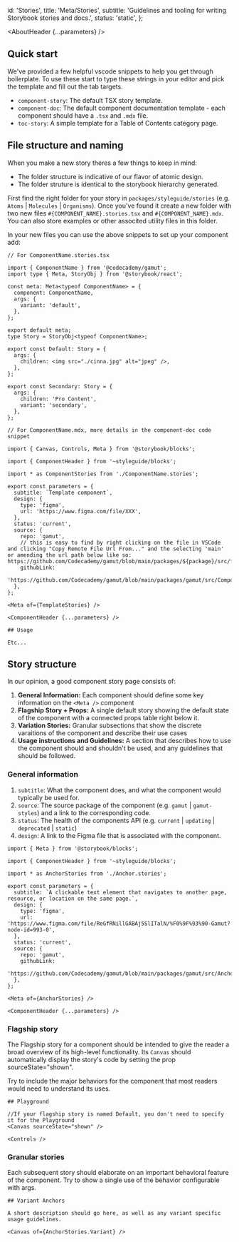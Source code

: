 

  id: 'Stories',
  title: 'Meta/Stories',
  subtitle: 'Guidelines and tooling for writing Storybook stories and docs.',
  status: 'static',
};

<Meta title="Meta/Stories" />

<AboutHeader {...parameters} />

## Quick start

We've provided a few helpful vscode snippets to help you get through boilerplate. To use these start to type these strings in your editor and pick the template and fill out the tab targets.

- `component-story`: The default TSX story template.
- `component-doc`: The default component documentation template - each component should have a `.tsx` and `.mdx` file.
- `toc-story`: A simple template for a Table of Contents category page.

## File structure and naming

When you make a new story theres a few things to keep in mind:

- The folder structure is indicative of our flavor of atomic design.
- The folder struture is identical to the storybook hierarchy generated.

First find the right folder for your story in `packages/styleguide/stories` (e.g. `Atoms` | `Molecules` | `Organisms`).
Once you've found it create a new folder with two new files `#{COMPONENT_NAME}.stories.tsx` and `#{COMPONENT_NAME}.mdx`. You can also store examples or other associted utility files in this folder.

In your new files you can use the above snippets to set up your component add:

```tsx
// For ComponentName.stories.tsx

import { ComponentName } from '@codecademy/gamut';
import type { Meta, StoryObj } from '@storybook/react';

const meta: Meta<typeof ComponentName> = {
  component: ComponentName,
  args: {
    variant: 'default',
  },
};

export default meta;
type Story = StoryObj<typeof ComponentName>;

export const Default: Story = {
  args: {
    children: <img src="./cinna.jpg" alt="jpeg" />,
  },
};

export const Secondary: Story = {
  args: {
    children: 'Pro Content',
    variant: 'secondary',
  },
};
```

```tsx
// For ComponentName.mdx, more details in the component-doc code snippet

import { Canvas, Controls, Meta } from '@storybook/blocks';

import { ComponentHeader } from '~styleguide/blocks';

import * as ComponentStories from './ComponentName.stories';

export const parameters = {
  subtitle: `Template component`,
  design: {
    type: 'figma',
    url: 'https://www.figma.com/file/XXX',
  },
  status: 'current',
  source: {
    repo: 'gamut',
    // this is easy to find by right clicking on the file in VSCode and clicking "Copy Remote File Url From..." and the selecting 'main' or amending the url path below like so: https://github.com/Codecademy/gamut/blob/main/packages/${package}/src/file/location
    githubLink:
      'https://github.com/Codecademy/gamut/blob/main/packages/gamut/src/ComponentName',
  },
};

<Meta of={TemplateStories} />

<ComponentHeader {...parameters} />

## Usage

Etc...
```

## Story structure

In our opinion, a good component story page consists of:

1. **General Information:** Each component should define some key information on the `<Meta />` component
2. **Flagship Story + Props:** A single default story showing the default state of the component with a connected props table right below it.
3. **Variation Stories:** Granular subsections that show the discrete varaitions of the component and describe their use cases
4. **Usage instructions and Guidelines:** A section that describes how to use the component should and shouldn't be used, and any guidelines that should be followed.

### General information

1. `subtitle`: What the component does, and what the component would typically be used for.
2. `source`: The source package of the component (e.g. `gamut` | `gamut-styles`) and a link to the corresponding code.
3. `status`: The health of the components API (e.g. `current` | `updating` | `deprecated` | `static`)
4. `design`: A link to the Figma file that is associated with the component.

```tsx
import { Meta } from '@storybook/blocks';

import { ComponentHeader } from '~styleguide/blocks';

import * as AnchorStories from './Anchor.stories';

export const parameters = {
  subtitle: `A clickable text element that navigates to another page, resource, or location on the same page.`,
  design: {
    type: 'figma',
    url: 'https://www.figma.com/file/ReGfRNillGABAj5SlITalN/%F0%9F%93%90-Gamut?node-id=993-0',
  },
  status: 'current',
  source: {
    repo: 'gamut',
    githubLink:
      'https://github.com/Codecademy/gamut/blob/main/packages/gamut/src/Anchor',
  },
};

<Meta of={AnchorStories} />

<ComponentHeader {...parameters} />

```

### Flagship story

The Flagship story for a component should be intended to give the reader a broad overview of its high-level functionality. Its `Canvas` should automatically display the story's code by setting the prop sourceState="shown".

Try to include the major behaviors for the component that most readers would need to understand its uses.

```tsx
## Playground

//If your flagship story is named Default, you don't need to specify it for the Playground
<Canvas sourceState="shown" />

<Controls />
```

### Granular stories

Each subsequent story should elaborate on an important behavioral feature of the component.
Try to show a single use of the behavior configurable with args.

```tsx
## Variant Anchors

A short description should go here, as well as any variant specific usage guidelines.

<Canvas of={AnchorStories.Variant} />

```
